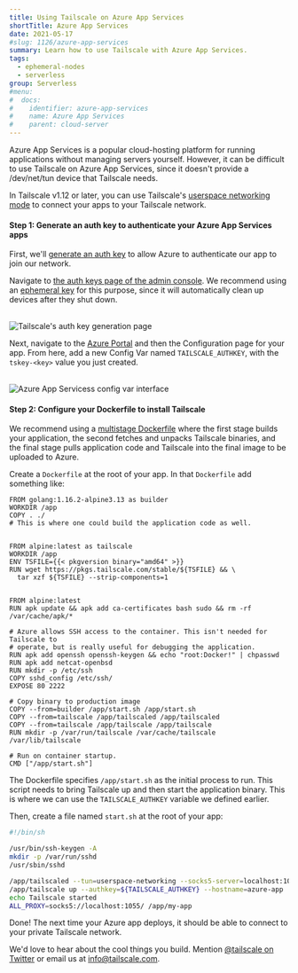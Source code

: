 ```yaml
---
title: Using Tailscale on Azure App Services
shortTitle: Azure App Services
date: 2021-05-17
#slug: 1126/azure-app-services
summary: Learn how to use Tailscale with Azure App Services.
tags:
  - ephemeral-nodes
  - serverless
group: Serverless
#menu:
#  docs:
#    identifier: azure-app-services
#    name: Azure App Services
#    parent: cloud-server
---
```


Azure App Services is a popular cloud-hosting platform for running applications without managing servers yourself. However, it can be difficult to use Tailscale on Azure App Services, since it doesn't provide a /dev/net/tun device that Tailscale needs.

In Tailscale v1.12 or later, you can use Tailscale's [userspace networking mode](/kb/1112/userspace-networking) to connect your apps to your Tailscale network.

#### Step 1: Generate an auth key to authenticate your Azure App Services apps

First, we'll [generate an auth key](/kb/1085/auth-keys) to allow Azure to authenticate our app to join our network.

Navigate to [the auth keys page of the admin console](https://login.tailscale.com/admin/settings/authkeys). We recommend using an [ephemeral key](/kb/1111/ephemeral-nodes) for this purpose, since it will automatically clean up devices after they shut down.

<br />
<Image
  src="/images/solutions/serverless-azure/ephemeral-keys.png"
  alt="Tailscale's auth key generation page"
  className="bordered"
  width={800}
  height={1156}
/>

Next, navigate to the [Azure Portal](https://portal.azure.com/) and then the Configuration page for your app. From here, add a new Config Var named `TAILSCALE_AUTHKEY`, with the `tskey-<key>` value you just created.

<br />
<Image
  src="/images/solutions/serverless-azure/azure-config-vars.png"
  alt="Azure App Servicess config var interface"
  width={1848}
  height={728}
/>

#### Step 2: Configure your Dockerfile to install Tailscale

We recommend using a [multistage Dockerfile](https://docs.docker.com/develop/develop-images/multistage-build/#use-multi-stage-builds) where the first stage builds your application, the second fetches and unpacks Tailscale binaries, and the final stage pulls application code and Tailscale into the final image to be uploaded to Azure.

Create a `Dockerfile` at the root of your app. In that `Dockerfile` add something like:

```docker
FROM golang:1.16.2-alpine3.13 as builder
WORKDIR /app
COPY . ./
# This is where one could build the application code as well.


FROM alpine:latest as tailscale
WORKDIR /app
ENV TSFILE={{< pkgversion binary="amd64" >}}
RUN wget https://pkgs.tailscale.com/stable/${TSFILE} && \
  tar xzf ${TSFILE} --strip-components=1


FROM alpine:latest
RUN apk update && apk add ca-certificates bash sudo && rm -rf /var/cache/apk/*

# Azure allows SSH access to the container. This isn't needed for Tailscale to
# operate, but is really useful for debugging the application.
RUN apk add openssh openssh-keygen && echo "root:Docker!" | chpasswd
RUN apk add netcat-openbsd
RUN mkdir -p /etc/ssh
COPY sshd_config /etc/ssh/
EXPOSE 80 2222

# Copy binary to production image
COPY --from=builder /app/start.sh /app/start.sh
COPY --from=tailscale /app/tailscaled /app/tailscaled
COPY --from=tailscale /app/tailscale /app/tailscale
RUN mkdir -p /var/run/tailscale /var/cache/tailscale /var/lib/tailscale

# Run on container startup.
CMD ["/app/start.sh"]
```

The Dockerfile specifies `/app/start.sh` as the initial process to run. This script needs to bring Tailscale up and then start the application binary. This is where we can use the `TAILSCALE_AUTHKEY` variable we defined earlier.

Then, create a file named `start.sh` at the root of your app:

```sh
#!/bin/sh

/usr/bin/ssh-keygen -A
mkdir -p /var/run/sshd
/usr/sbin/sshd

/app/tailscaled --tun=userspace-networking --socks5-server=localhost:1055 &
/app/tailscale up --authkey=${TAILSCALE_AUTHKEY} --hostname=azure-app
echo Tailscale started
ALL_PROXY=socks5://localhost:1055/ /app/my-app
```

Done! The next time your Azure app deploys, it should be able to connect to your private Tailscale network.

We'd love to hear about the cool things you build. Mention
[@tailscale on Twitter](https://twitter.com/tailscale) or email us at info@tailscale.com.
